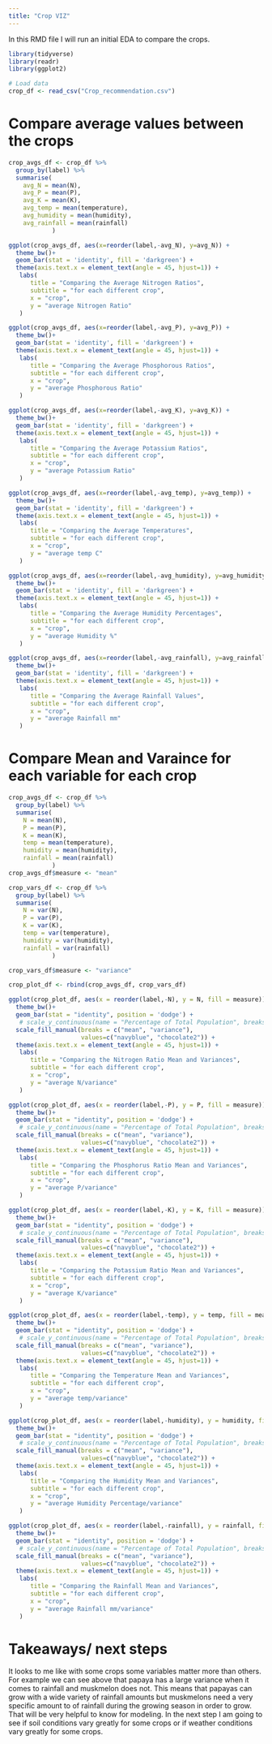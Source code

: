 ```yaml
---
title: "Crop VIZ"
---
```


In this RMD file I will run an initial EDA to compare the crops.

```r
library(tidyverse)
library(readr)
library(ggplot2)
```

```r
# Load data
crop_df <- read_csv("Crop_recommendation.csv")
```
# Compare average values between the crops

```r
crop_avgs_df <- crop_df %>%
  group_by(label) %>%
  summarise(
    avg_N = mean(N),
    avg_P = mean(P),
    avg_K = mean(K),
    avg_temp = mean(temperature),
    avg_humidity = mean(humidity),
    avg_rainfall = mean(rainfall)
            )
```

```r
ggplot(crop_avgs_df, aes(x=reorder(label,-avg_N), y=avg_N)) + 
  theme_bw()+
  geom_bar(stat = 'identity', fill = 'darkgreen') +
  theme(axis.text.x = element_text(angle = 45, hjust=1)) +
   labs(
      title = "Comparing the Average Nitrogen Ratios",
      subtitle = "for each different crop",
      x = "crop",
      y = "average Nitrogen Ratio"
   )
```

```r
ggplot(crop_avgs_df, aes(x=reorder(label,-avg_P), y=avg_P)) + 
  theme_bw()+
  geom_bar(stat = 'identity', fill = 'darkgreen') +
  theme(axis.text.x = element_text(angle = 45, hjust=1)) +
   labs(
      title = "Comparing the Average Phosphorous Ratios",
      subtitle = "for each different crop",
      x = "crop",
      y = "average Phosphorous Ratio"
   )
```

```r
ggplot(crop_avgs_df, aes(x=reorder(label,-avg_K), y=avg_K)) + 
  theme_bw()+
  geom_bar(stat = 'identity', fill = 'darkgreen') +
  theme(axis.text.x = element_text(angle = 45, hjust=1)) +
   labs(
      title = "Comparing the Average Potassium Ratios",
      subtitle = "for each different crop",
      x = "crop",
      y = "average Potassium Ratio"
   )
```

```r
ggplot(crop_avgs_df, aes(x=reorder(label,-avg_temp), y=avg_temp)) + 
  theme_bw()+
  geom_bar(stat = 'identity', fill = 'darkgreen') +
  theme(axis.text.x = element_text(angle = 45, hjust=1)) +
   labs(
      title = "Comparing the Average Temperatures",
      subtitle = "for each different crop",
      x = "crop",
      y = "average temp C"
   )
```

```r
ggplot(crop_avgs_df, aes(x=reorder(label,-avg_humidity), y=avg_humidity)) + 
  theme_bw()+
  geom_bar(stat = 'identity', fill = 'darkgreen') +
  theme(axis.text.x = element_text(angle = 45, hjust=1)) +
   labs(
      title = "Comparing the Average Humidity Percentages",
      subtitle = "for each different crop",
      x = "crop",
      y = "average Humidity %"
   )
```

```r
ggplot(crop_avgs_df, aes(x=reorder(label,-avg_rainfall), y=avg_rainfall)) + 
  theme_bw()+
  geom_bar(stat = 'identity', fill = 'darkgreen') +
  theme(axis.text.x = element_text(angle = 45, hjust=1)) +
   labs(
      title = "Comparing the Average Rainfall Values",
      subtitle = "for each different crop",
      x = "crop",
      y = "average Rainfall mm"
   )
```

# Compare Mean and Varaince for each variable for each crop

```r
crop_avgs_df <- crop_df %>%
  group_by(label) %>%
  summarise(
    N = mean(N),
    P = mean(P),
    K = mean(K),
    temp = mean(temperature),
    humidity = mean(humidity),
    rainfall = mean(rainfall)
            )
crop_avgs_df$measure <- "mean"

crop_vars_df <- crop_df %>%
  group_by(label) %>%
  summarise(
    N = var(N),
    P = var(P),
    K = var(K),
    temp = var(temperature),
    humidity = var(humidity),
    rainfall = var(rainfall)
            )

crop_vars_df$measure <- "variance"

crop_plot_df <- rbind(crop_avgs_df, crop_vars_df)
```

```r
ggplot(crop_plot_df, aes(x = reorder(label,-N), y = N, fill = measure)) +
  theme_bw()+
  geom_bar(stat = "identity", position = 'dodge') + 
   # scale_y_continuous(name = "Percentage of Total Population", breaks = seq(0,100,20), labels = function(x)                                    paste0(x, "%"), limits = c(0, 100)) +
  scale_fill_manual(breaks = c("mean", "variance"), 
                    values=c("navyblue", "chocolate2")) +
  theme(axis.text.x = element_text(angle = 45, hjust=1)) +
   labs(
      title = "Comparing the Nitrogen Ratio Mean and Variances",
      subtitle = "for each different crop",
      x = "crop",
      y = "average N/variance"
   )
```

```r
ggplot(crop_plot_df, aes(x = reorder(label,-P), y = P, fill = measure)) +
  theme_bw()+
  geom_bar(stat = "identity", position = 'dodge') + 
   # scale_y_continuous(name = "Percentage of Total Population", breaks = seq(0,100,20), labels = function(x)                                    paste0(x, "%"), limits = c(0, 100)) +
  scale_fill_manual(breaks = c("mean", "variance"), 
                    values=c("navyblue", "chocolate2")) +
  theme(axis.text.x = element_text(angle = 45, hjust=1)) +
   labs(
      title = "Comparing the Phosphorus Ratio Mean and Variances",
      subtitle = "for each different crop",
      x = "crop",
      y = "average P/variance"
   )
```

```r
ggplot(crop_plot_df, aes(x = reorder(label,-K), y = K, fill = measure)) +
  theme_bw()+
  geom_bar(stat = "identity", position = 'dodge') + 
   # scale_y_continuous(name = "Percentage of Total Population", breaks = seq(0,100,20), labels = function(x)                                    paste0(x, "%"), limits = c(0, 100)) +
  scale_fill_manual(breaks = c("mean", "variance"), 
                    values=c("navyblue", "chocolate2")) +
  theme(axis.text.x = element_text(angle = 45, hjust=1)) +
   labs(
      title = "Comparing the Potassium Ratio Mean and Variances",
      subtitle = "for each different crop",
      x = "crop",
      y = "average K/variance"
   )
```

```r
ggplot(crop_plot_df, aes(x = reorder(label,-temp), y = temp, fill = measure)) +
  theme_bw()+
  geom_bar(stat = "identity", position = 'dodge') + 
   # scale_y_continuous(name = "Percentage of Total Population", breaks = seq(0,100,20), labels = function(x)                                    paste0(x, "%"), limits = c(0, 100)) +
  scale_fill_manual(breaks = c("mean", "variance"), 
                    values=c("navyblue", "chocolate2")) +
  theme(axis.text.x = element_text(angle = 45, hjust=1)) +
   labs(
      title = "Comparing the Temperature Mean and Variances",
      subtitle = "for each different crop",
      x = "crop",
      y = "average temp/variance"
   )
```

```r
ggplot(crop_plot_df, aes(x = reorder(label,-humidity), y = humidity, fill = measure)) +
  theme_bw()+
  geom_bar(stat = "identity", position = 'dodge') + 
   # scale_y_continuous(name = "Percentage of Total Population", breaks = seq(0,100,20), labels = function(x)                                    paste0(x, "%"), limits = c(0, 100)) +
  scale_fill_manual(breaks = c("mean", "variance"), 
                    values=c("navyblue", "chocolate2")) +
  theme(axis.text.x = element_text(angle = 45, hjust=1)) +
   labs(
      title = "Comparing the Humidity Mean and Variances",
      subtitle = "for each different crop",
      x = "crop",
      y = "average Humidity Percentage/variance"
   )
```

```r
ggplot(crop_plot_df, aes(x = reorder(label,-rainfall), y = rainfall, fill = measure)) +
  theme_bw()+
  geom_bar(stat = "identity", position = 'dodge') + 
   # scale_y_continuous(name = "Percentage of Total Population", breaks = seq(0,100,20), labels = function(x)                                    paste0(x, "%"), limits = c(0, 100)) +
  scale_fill_manual(breaks = c("mean", "variance"), 
                    values=c("navyblue", "chocolate2")) +
  theme(axis.text.x = element_text(angle = 45, hjust=1)) +
   labs(
      title = "Comparing the Rainfall Mean and Variances",
      subtitle = "for each different crop",
      x = "crop",
      y = "average Rainfall mm/variance"
   )
```

# Takeaways/ next steps

It looks to me like with some crops some variables matter more than others. For example we can see above that papaya has a large variance when it comes to rainfall and muskmelon does not. This means that papayas can grow with a wide variety of rainfall amounts but muskmelons need a very specific amount to of rainfall during the growing season in order to grow. That will be very helpful to know for modeling. In the next step I am going to see if soil conditions vary greatly for some crops or if weather conditions vary greatly for some crops. 
